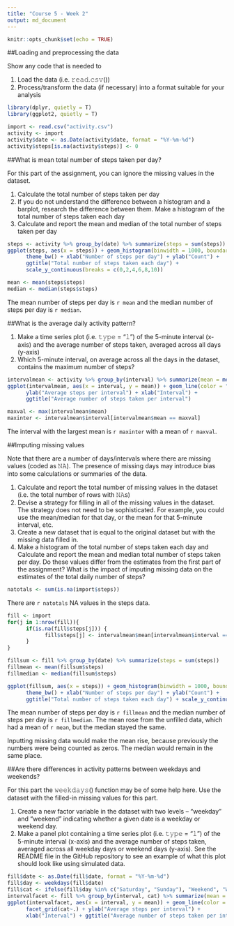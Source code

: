 ```yaml
---
title: "Course 5 - Week 2"
output: md_document
---
```


```r
knitr::opts_chunk$set(echo = TRUE)
```

##Loading and preprocessing the data

Show any code that is needed to

1. Load the data (i.e. 𝚛𝚎𝚊𝚍.𝚌𝚜𝚟())
2. Process/transform the data (if necessary) into a format suitable for your analysis

```r
library(dplyr, quietly = T)
library(ggplot2, quietly = T)

import <- read.csv("activity.csv")
activity <- import
activity$date <- as.Date(activity$date, format = "%Y-%m-%d")
activity$steps[is.na(activity$steps)] <- 0
```

##What is mean total number of steps taken per day?

For this part of the assignment, you can ignore the missing values in the dataset.

1. Calculate the total number of steps taken per day
2. If you do not understand the difference between a histogram and a barplot, research the difference between them. Make a histogram of the total number of steps taken each day
3. Calculate and report the mean and median of the total number of steps taken per day


```r
steps <- activity %>% group_by(date) %>% summarize(steps = sum(steps))
ggplot(steps, aes(x = steps)) + geom_histogram(binwidth = 1000, boundary = 0) +
      theme_bw() + xlab("Number of steps per day") + ylab("Count") +
      ggtitle("Total number of steps taken each day") + 
      scale_y_continuous(breaks = c(0,2,4,6,8,10))
```


```r
mean <- mean(steps$steps)
median <- median(steps$steps)
```

The mean number of steps per day is `r mean` and the median number of steps per day is `r median`.


##What is the average daily activity pattern?

1. Make a time series plot (i.e. 𝚝𝚢𝚙𝚎 = "𝚕") of the 5-minute interval (x-axis) and the average number of steps taken, averaged across all days (y-axis)
2. Which 5-minute interval, on average across all the days in the dataset, contains the maximum number of steps?

```r
intervalmean <- activity %>% group_by(interval) %>% summarize(mean = mean(steps))
ggplot(intervalmean, aes(x = interval, y = mean)) + geom_line(color = "firebrick") +
      ylab("Average steps per interval") + xlab("Interval") + 
      ggtitle("Average number of steps taken per interval")
```


```r
maxval <- max(intervalmean$mean)
maxinter <- intervalmean$interval[intervalmean$mean == maxval]
```

The interval with the largest mean is `r maxinter` with a mean of `r maxval`.


##Imputing missing values

Note that there are a number of days/intervals where there are missing values (coded as 𝙽𝙰). The presence of missing days may introduce bias into some calculations or summaries of the data.

1. Calculate and report the total number of missing values in the dataset (i.e. the total number of rows with 𝙽𝙰s)
2. Devise a strategy for filling in all of the missing values in the dataset. The strategy does not need to be sophisticated. For example, you could use the mean/median for that day, or the mean for that 5-minute interval, etc.
3. Create a new dataset that is equal to the original dataset but with the missing data filled in.
4. Make a histogram of the total number of steps taken each day and Calculate and report the mean and median total number of steps taken per day. Do these values differ from the estimates from the first part of the assignment? What is the impact of imputing missing data on the estimates of the total daily number of steps?

```r
natotals <- sum(is.na(import$steps))
```

There are `r natotals` NA values in the steps data.

```r
fill <- import
for(j in 1:nrow(fill)){
      if(is.na(fill$steps[j])) {
            fill$steps[j] <- intervalmean$mean[intervalmean$interval == fill$interval[j]]    
      }
}

fillsum <- fill %>% group_by(date) %>% summarize(steps = sum(steps))
fillmean <- mean(fillsum$steps)
fillmedian <- median(fillsum$steps)

ggplot(fillsum, aes(x = steps)) + geom_histogram(binwidth = 1000, boundary = 0) +
      theme_bw() + xlab("Number of steps per day") + ylab("Count") +
      ggtitle("Total number of steps taken each day") + scale_y_continuous(breaks =c(0,2,4,6,8,10))
```

The mean number of steps per day is `r fillmean` and the median number of steps per day is `r fillmedian`. The mean rose from the unfilled data, which had a mean of `r mean`, but the median stayed the same. 

Inputting missing data would make the mean rise, because previously the numbers were being counted as zeros. The median would remain in the same place.

##Are there differences in activity patterns between weekdays and weekends?

For this part the 𝚠𝚎𝚎𝚔𝚍𝚊𝚢𝚜() function may be of some help here. Use the dataset with the filled-in missing values for this part.

1. Create a new factor variable in the dataset with two levels – “weekday” and “weekend” indicating whether a given date is a weekday or weekend day.
2. Make a panel plot containing a time series plot (i.e. 𝚝𝚢𝚙𝚎 = "𝚕") of the 5-minute interval (x-axis) and the average number of steps taken, averaged across all weekday days or weekend days (y-axis). See the README file in the GitHub repository to see an example of what this plot should look like using simulated data.

```r
fill$date <- as.Date(fill$date, format = "%Y-%m-%d")
fill$day <- weekdays(fill$date)
fill$cat <- ifelse(fill$day %in% c("Saturday", "Sunday"), "Weekend", "Weekday")
intervalfacet <- fill %>% group_by(interval, cat) %>% summarize(mean = mean(steps))
ggplot(intervalfacet, aes(x = interval, y = mean)) + geom_line(color = "firebrick") +
      facet_grid(cat~.) + ylab("Average steps per interval") +
      xlab("Interval") + ggtitle("Average number of steps taken per interval")
```

